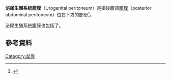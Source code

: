 {{Infobox anatomy
| Name        = 泌尿生殖系统腹膜<br/>Urogenital peritoneum
| Latin       = peritoneum urogenitale
| GraySubject =
| GrayPage    =
| Image       = Gray1035.png
| Caption     = 子宫孔，大囊或一般腔（红色）以及小囊，或网膜囊（藍色）
| Image2      =
| Caption2    =
| Precursor   =
| System      =
| Artery      =
| Vein        =
| Nerve       =
| Lymph       =
| MeshName    =
| MeshNumber  =
}}
'''泌尿生殖系统腹膜'''（Urogenital peritoneum）是指後腹部[[腹膜|腹膜]]（posterior abdominal peritoneum）位在{{le|髂耻线|linea terminalis}}下方的部份<ref>{{Cite book| last1 = Fritsch | first1 = Helga | last2 = Kuehnel | first2 = Wolfgang | title = Color Atlas of Human Anatomy, Volume 2: Internal Organs (v. 2) | date =  | publisher = Thieme Medical Publishers | location =  | isbn = 3-13-533405-8 | pages = 188 }}</ref>。

泌尿生殖系统腹膜也包括了{{le|子宫宽韧带|broad ligament of uterus}}。

==參考資料==
{{Reflist}}

{{腹腔}}

{{anatomy-stub}}
[[Category:盆骨|Category:盆骨]]